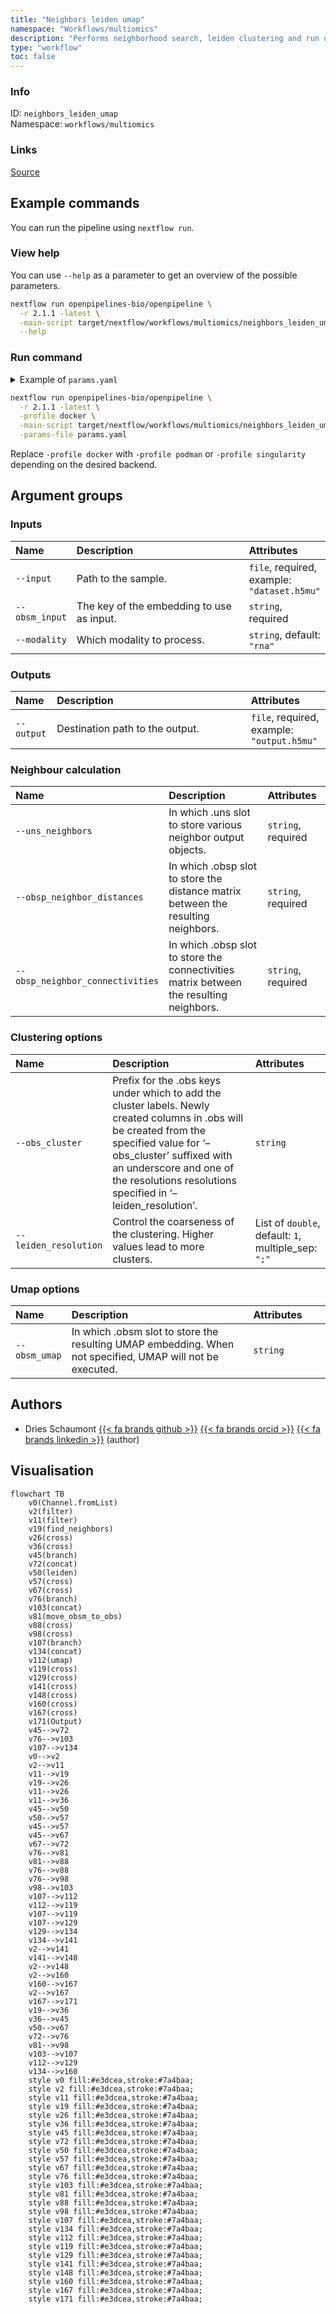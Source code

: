 ```yaml
---
title: "Neighbors leiden umap"
namespace: "Workflows/multiomics"
description: "Performs neighborhood search, leiden clustering and run umap on an integrated embedding."
type: "workflow"
toc: false
---
```


::: {.column-margin}

### Info

ID: `neighbors_leiden_umap`  
Namespace: `workflows/multiomics`

### Links
[Source](https://github.com/openpipelines-bio/openpipeline/blob/2.1.1/src/workflows/multiomics/neighbors_leiden_umap/config.vsh.yaml){.btn-action .btn-sm .btn-info .btn role="button"}

:::



## Example commands

You can run the pipeline using `nextflow run`.

### View help

You can use `--help` as a parameter to get an overview of the possible parameters.

```bash
nextflow run openpipelines-bio/openpipeline \
  -r 2.1.1 -latest \
  -main-script target/nextflow/workflows/multiomics/neighbors_leiden_umap/main.nf \
  --help
```

### Run command

<details>
<summary>Example of `params.yaml`</summary>
```yaml
# Inputs
input: # please fill in - example: "dataset.h5mu"
obsm_input: # please fill in - example: "foo"
modality: "rna"

# Outputs
# output: "$id.$key.output.h5mu"

# Neighbour calculation
uns_neighbors: # please fill in - example: "foo"
obsp_neighbor_distances: # please fill in - example: "foo"
obsp_neighbor_connectivities: # please fill in - example: "foo"

# Clustering options
# obs_cluster: "foo"
leiden_resolution: [1.0]

# Umap options
# obsm_umap: "foo"

# Nextflow input-output arguments
publish_dir: # please fill in - example: "output/"
# param_list: "my_params.yaml"

# Arguments
```
</details>

```bash
nextflow run openpipelines-bio/openpipeline \
  -r 2.1.1 -latest \
  -profile docker \
  -main-script target/nextflow/workflows/multiomics/neighbors_leiden_umap/main.nf \
  -params-file params.yaml
```

:::{.callout-note}
Replace `-profile docker` with `-profile podman` or `-profile singularity` depending on the desired backend.
:::

## Argument groups

### Inputs

|Name           |Description                               |Attributes                                  |
|:----------|:--------------------------------------------------|:--------------------|
|`--input`      |Path to the sample.                       |`file`, required, example: `"dataset.h5mu"` |
|`--obsm_input` |The key of the embedding to use as input. |`string`, required                          |
|`--modality`   |Which modality to process.                |`string`, default: `"rna"`                  |


### Outputs

|Name       |Description                     |Attributes                                 |
|:----------|:--------------------------------------------------|:--------------------|
|`--output` |Destination path to the output. |`file`, required, example: `"output.h5mu"` |


### Neighbour calculation

|Name                             |Description                                                                             |Attributes         |
|:----------|:--------------------------------------------------|:--------------------|
|`--uns_neighbors`                |In which .uns slot to store various neighbor output objects.                            |`string`, required |
|`--obsp_neighbor_distances`      |In which .obsp slot to store the distance matrix between the resulting neighbors.       |`string`, required |
|`--obsp_neighbor_connectivities` |In which .obsp slot to store the connectivities matrix between the resulting neighbors. |`string`, required |


### Clustering options

|Name                  |Description                                                                                                                                                                                                                                                        |Attributes                                          |
|:----------|:--------------------------------------------------|:--------------------|
|`--obs_cluster`       |Prefix for the .obs keys under which to add the cluster labels. Newly created columns in .obs will  be created from the specified value for '--obs_cluster' suffixed with an underscore and one of the resolutions resolutions specified in '--leiden_resolution'. |`string`                                            |
|`--leiden_resolution` |Control the coarseness of the clustering. Higher values lead to more clusters.                                                                                                                                                                                     |List of `double`, default: `1`, multiple_sep: `";"` |


### Umap options

|Name          |Description                                                                                               |Attributes |
|:----------|:--------------------------------------------------|:--------------------|
|`--obsm_umap` |In which .obsm slot to store the resulting UMAP embedding. When not specified, UMAP will not be executed. |`string`   |

## Authors


  * Dries Schaumont [{{< fa brands github >}}](https://github.com/DriesSchaumont) [{{< fa brands orcid >}}](https://orcid.org/0000-0002-4389-0440) [{{< fa brands linkedin >}}](https://linkedin.com/in/dries-schaumont) (author)

## Visualisation

```mermaid
flowchart TB
    v0(Channel.fromList)
    v2(filter)
    v11(filter)
    v19(find_neighbors)
    v26(cross)
    v36(cross)
    v45(branch)
    v72(concat)
    v50(leiden)
    v57(cross)
    v67(cross)
    v76(branch)
    v103(concat)
    v81(move_obsm_to_obs)
    v88(cross)
    v98(cross)
    v107(branch)
    v134(concat)
    v112(umap)
    v119(cross)
    v129(cross)
    v141(cross)
    v148(cross)
    v160(cross)
    v167(cross)
    v171(Output)
    v45-->v72
    v76-->v103
    v107-->v134
    v0-->v2
    v2-->v11
    v11-->v19
    v19-->v26
    v11-->v26
    v11-->v36
    v45-->v50
    v50-->v57
    v45-->v57
    v45-->v67
    v67-->v72
    v76-->v81
    v81-->v88
    v76-->v88
    v76-->v98
    v98-->v103
    v107-->v112
    v112-->v119
    v107-->v119
    v107-->v129
    v129-->v134
    v134-->v141
    v2-->v141
    v141-->v148
    v2-->v148
    v2-->v160
    v160-->v167
    v2-->v167
    v167-->v171
    v19-->v36
    v36-->v45
    v50-->v67
    v72-->v76
    v81-->v98
    v103-->v107
    v112-->v129
    v134-->v160
    style v0 fill:#e3dcea,stroke:#7a4baa;
    style v2 fill:#e3dcea,stroke:#7a4baa;
    style v11 fill:#e3dcea,stroke:#7a4baa;
    style v19 fill:#e3dcea,stroke:#7a4baa;
    style v26 fill:#e3dcea,stroke:#7a4baa;
    style v36 fill:#e3dcea,stroke:#7a4baa;
    style v45 fill:#e3dcea,stroke:#7a4baa;
    style v72 fill:#e3dcea,stroke:#7a4baa;
    style v50 fill:#e3dcea,stroke:#7a4baa;
    style v57 fill:#e3dcea,stroke:#7a4baa;
    style v67 fill:#e3dcea,stroke:#7a4baa;
    style v76 fill:#e3dcea,stroke:#7a4baa;
    style v103 fill:#e3dcea,stroke:#7a4baa;
    style v81 fill:#e3dcea,stroke:#7a4baa;
    style v88 fill:#e3dcea,stroke:#7a4baa;
    style v98 fill:#e3dcea,stroke:#7a4baa;
    style v107 fill:#e3dcea,stroke:#7a4baa;
    style v134 fill:#e3dcea,stroke:#7a4baa;
    style v112 fill:#e3dcea,stroke:#7a4baa;
    style v119 fill:#e3dcea,stroke:#7a4baa;
    style v129 fill:#e3dcea,stroke:#7a4baa;
    style v141 fill:#e3dcea,stroke:#7a4baa;
    style v148 fill:#e3dcea,stroke:#7a4baa;
    style v160 fill:#e3dcea,stroke:#7a4baa;
    style v167 fill:#e3dcea,stroke:#7a4baa;
    style v171 fill:#e3dcea,stroke:#7a4baa;

```

